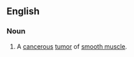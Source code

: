 ==English==
{{wikipedia}}

===Noun===
{{en-noun|s|leiomyosarcomata}}

# {{lb|en|pathology}} A [[cancerous]] [[tumor]] of [[smooth muscle]].